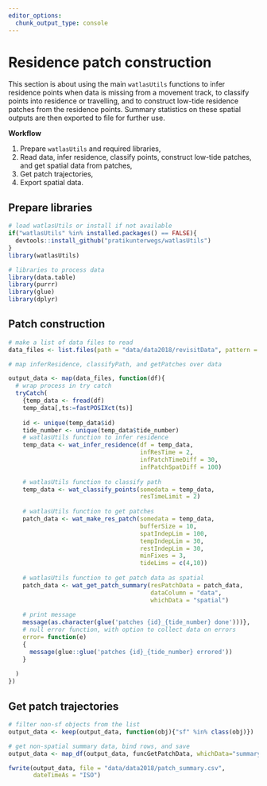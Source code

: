 ```yaml
---
editor_options: 
  chunk_output_type: console
---
```


# Residence patch construction

This section is about using the main `watlasUtils` functions to infer residence points when data is missing from a movement track, to classify points into residence or travelling, and to construct low-tide residence patches from the residence points. Summary statistics on these spatial outputs are then exported to file for further use.

**Workflow**

1. Prepare `watlasUtils` and required libraries,
2. Read data, infer residence, classify points, construct low-tide patches, and get spatial data from patches,
3. Get patch trajectories,
4. Export spatial data.

## Prepare libraries

```r
# load watlasUtils or install if not available
if("watlasUtils" %in% installed.packages() == FALSE){
  devtools::install_github("pratikunterwegs/watlasUtils")
}
library(watlasUtils)

# libraries to process data
library(data.table)
library(purrr)
library(glue)
library(dplyr)
```

## Patch construction

```r
# make a list of data files to read
data_files <- list.files(path = "data/data2018/revisitData", pattern = "_revisit.csv", full.names = TRUE)

# map inferResidence, classifyPath, and getPatches over data

output_data <- map(data_files, function(df){
  # wrap process in try catch
  tryCatch(
    {temp_data <- fread(df)
    temp_data[,ts:=fastPOSIXct(ts)]
    
    id <- unique(temp_data$id)
    tide_number <- unique(temp_data$tide_number)
    # watlasUtils function to infer residence
    temp_data <- wat_infer_residence(df = temp_data,
                                     infResTime = 2,
                                     infPatchTimeDiff = 30,
                                     infPatchSpatDiff = 100)
    
    # watlasUtils function to classify path
    temp_data <- wat_classify_points(somedata = temp_data,
                                     resTimeLimit = 2)
    
    # watlasUtils function to get patches
    patch_data <- wat_make_res_patch(somedata = temp_data,
                                     bufferSize = 10,
                                     spatIndepLim = 100,
                                     tempIndepLim = 30,
                                     restIndepLim = 30,
                                     minFixes = 3,
                                     tideLims = c(4,10))
    
    # watlasUtils function to get patch data as spatial
    patch_data <- wat_get_patch_summary(resPatchData = patch_data,
                                        dataColumn = "data",
                                        whichData = "spatial")
    
    # print message
    message(as.character(glue('patches {id}_{tide_number} done')))},
    # null error function, with option to collect data on errors
    error= function(e)
    {
      message(glue::glue('patches {id}_{tide_number} errored'))
    }
    
  )
})

```

## Get patch trajectories

```r
# filter non-sf objects from the list
output_data <- keep(output_data, function(obj){"sf" %in% class(obj)})

# get non-spatial summary data, bind rows, and save
output_data <- map_df(output_data, funcGetPatchData, whichData="summary")

fwrite(output_data, file = "data/data2018/patch_summary.csv",
       dateTimeAs = "ISO")
```

